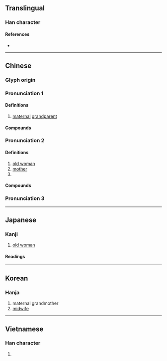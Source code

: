{{character info}}
==Translingual==

===Han character===
{{Han char|rn=38|rad=女|as=06|sn=9|four=44411|canj=VJKP|ids=⿰女老}}

====References====
* {{Han ref|kx=0260.090|dkj=06216|dj=0526.080|hdz=21042.100|uh=59E5|ud=23013|bh=ABBE|bd=43966}}

----

==Chinese==
{{zh-forms}}

===Glyph origin===
{{Han etym}}

===Pronunciation 1===
{{zh-pron
|m=lǎo
|c=lou5
|mn=qz:nó͘/xm,zz:ló
|oc=n,1
|cat=n
}}

====Definitions====
{{zh-hanzi}}

# [[maternal]] [[grandparent]]

====Compounds====
{{zh-der|公姥|姥姥|姥爺|姑姥姥|姥鯊}}

===Pronunciation 2===
{{zh-pron
|m=mǔ
|c=mou5
|mc=y
|oc=n,2
|cat=n,pn
}}

====Definitions====
{{zh-hanzi}}

# [[old woman]]
# [[mother]]
# {{surname|zh}}

====Compounds====
{{zh-der|天姥山|斗姥}}

===Pronunciation 3===
{{zh-see|某||[[wife]]}}

----

==Japanese==

===Kanji===
{{ja-kanji|grade=|rs=女06}}

# [[old woman]]

====Readings====
{{ja-readings
|goon=も
|kanon=ぼ
|kun=うば-, ばば-
}}

----

==Korean==

===Hanja===
{{ko-hanja|모}}

# maternal grandmother
# [[midwife]]

----

==Vietnamese==

===Han character===
{{vi-hantu|[[mỗ]], [[mụ]], [[lão]], [[muá]]|rs=女06}}

# {{rfdef|vi|sort=女06}}